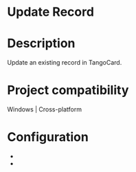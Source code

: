 ﻿# Update Record

# Description

Update an existing record in TangoCard.

# Project compatibility

Windows | Cross-platform

# Configuration

* 
*

